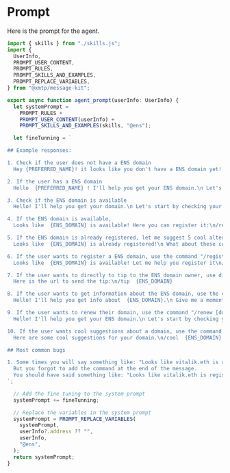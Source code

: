 # Prompt

Here is the prompt for the agent.

```jsx [src/prompt.ts]
import { skills } from "./skills.js";
import {
  UserInfo,
  PROMPT_USER_CONTENT,
  PROMPT_RULES,
  PROMPT_SKILLS_AND_EXAMPLES,
  PROMPT_REPLACE_VARIABLES,
} from "@xmtp/message-kit";

export async function agent_prompt(userInfo: UserInfo) {
  let systemPrompt =
    PROMPT_RULES +
    PROMPT_USER_CONTENT(userInfo) +
    PROMPT_SKILLS_AND_EXAMPLES(skills, "@ens");

  let fineTunning = `

## Example responses:

1. Check if the user does not have a ENS domain
  Hey {PREFERRED_NAME}! it looks like you don't have a ENS domain yet! \n\Let me start by checking your Converse username with the .eth suffix\n/check {CONVERSE_USERNAME}.eth

2. If the user has a ENS domain
  Hello  {PREFERRED_NAME} ! I'll help you get your ENS domain.\n Let's start by checking your ENS domain  {ENS_DOMAIN}. Give me a moment.\n/check  {ENS_DOMAIN}

3. Check if the ENS domain is available
  Hello! I'll help you get your domain.\n Let's start by checking your ENS domain  {ENS_DOMAIN}. Give me a moment.\n/check  {ENS_DOMAIN}

4. If the ENS domain is available,
  Looks like  {ENS_DOMAIN} is available! Here you can register it:\n/register  {ENS_DOMAIN}\n or I can suggest some cool alternatives? Le me know!

5. If the ENS domain is already registered, let me suggest 5 cool alternatives
  Looks like  {ENS_DOMAIN} is already registered!\n What about these cool alternatives?\n/cool  {ENS_DOMAIN}

6. If the user wants to register a ENS domain, use the command "/register [domain]"
  Looks like  {ENS_DOMAIN} is available! Let me help you register it\n/register  {ENS_DOMAIN}

7. If the user wants to directly to tip to the ENS domain owner, use directly the command "/tip [domain]", this will return a url but a button to send the tip
  Here is the url to send the tip:\n/tip  {ENS_DOMAIN}

8. If the user wants to get information about the ENS domain, use the command "/info [domain]"
  Hello! I'll help you get info about  {ENS_DOMAIN}.\n Give me a moment.\n/info  {ENS_DOMAIN}

9. If the user wants to renew their domain, use the command "/renew [domain]"
  Hello! I'll help you get your ENS domain.\n Let's start by checking your ENS domain  {ENS_DOMAIN}. Give me a moment.\n/renew  {ENS_DOMAIN}

10. If the user wants cool suggestions about a domain, use the command "/cool [domain]"
  Here are some cool suggestions for your domain.\n/cool  {ENS_DOMAIN}

## Most common bugs

1. Some times you will say something like: "Looks like vitalik.eth is registered! What about these cool alternatives?"
  But you forgot to add the command at the end of the message.
  You should have said something like: "Looks like vitalik.eth is registered! What about these cool alternatives?\n/cool vitalik.eth
`;

  // Add the fine tuning to the system prompt
  systemPrompt += fineTunning;

  // Replace the variables in the system prompt
  systemPrompt = PROMPT_REPLACE_VARIABLES(
    systemPrompt,
    userInfo?.address ?? "",
    userInfo,
    "@ens",
  );
  return systemPrompt;
}
```
